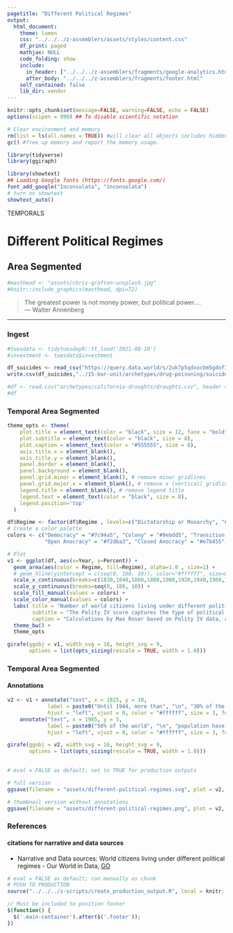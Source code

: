 ```yaml
---
pagetitle: "Different Political Regimes"
output: 
  html_document:
    theme: lumen
    css: "../../../z-assemblers/assets/styles/content.css"
    df_print: paged
    mathjax: NULL
    code_folding: show
    include:
      in_header: ["../../../z-assemblers/fragments/google-analytics.html", "../../../z-assemblers/fragments/header.html"]
      after_body: "../../../z-assemblers/fragments/footer.html"
    self_contained: false
    lib_dir: vendor
---
```


```r

knitr::opts_chunk$set(message=FALSE, warning=FALSE, echo = FALSE)
options(scipen = 999) ## To disable scientific notation

# Clear environment and memory
rm(list = ls(all.names = TRUE)) #will clear all objects includes hidden objects.
gc() #free up memory and report the memory usage.

library(tidyverse)
library(ggiraph)

library(showtext)
## Loading Google fonts (https://fonts.google.com/)
font_add_google("Inconsolata", "inconsolata")
# turn on showtext
showtext_auto()

```

<div class="activity">
TEMPORALS 
</div>

#  Different Political Regimes
## Area Segmented

```r

#masthead <- "assets/chris-grafton-unsplash.jpg"
#knitr::include_graphics(masthead, dpi=72)

```

> The greatest power is not money power, but political power....\
--- Walter Annenberg\

***

### Ingest

```r

#tuesdata <- tidytuesdayR::tt_load('2021-08-10')
#investment <- tuesdata$investment

df_suicides <- read_csv("https://query.data.world/s/2uk7p5qdxocbm5gdof3dntomnt3x5d")
write.csv(df_suicides,"../15-bar-unit/archetypes/drug-poisoning/suicides.csv", row.names = FALSE)

#df <- read.csv("archetypes/california-droughts/droughts.csv", header = TRUE, stringsAsFactors = FALSE)
#df

```

### Temporal Area Segmented


```r

theme_opts <- theme(
    plot.title = element_text(color = "black", size = 12, face = "bold"),
    plot.subtitle = element_text(color = "black", size = 8),
    plot.caption = element_text(color = "#555555", size = 8),
    axis.title.x = element_blank(),
    axis.title.y = element_blank(),
    panel.border = element_blank(),
    panel.background = element_blank(),
    panel.grid.minor = element_blank(), # remove minor gridlines
    panel.grid.major.x = element_blank(), # remove x (vertical) gridlines
    legend.title = element_blank(), # remove legend title
    legend.text = element_text(color = "black", size = 8),
    legend.position='top'
  )

df$Regime <- factor(df$Regime , levels=c("Dictatorship or Monarchy", "Closed Anocracy", "Open Anocracy", "Transition or no Data", "Colony", "Democracy"))
# Create a color palette
colors <- c("Democracy" = "#7c94a5", "Colony" = "#9ebdd5", "Transition or no Data" = "#dbdbdb", 
            "Open Anocracy" = "#f2dba3", "Closed Anocracy" = "#e7b455", "Dictatorship or Monarchy" = "#c47361")

# Plot
v1 <- ggplot(df, aes(x=Year, y=Percent)) + 
  geom_area(aes(color = Regime, fill=Regime), alpha=1.0 , size=1) +
  # geom_hline(yintercept = c(seq(0, 100, 10)), color="#ffffff", size=0.25, alpha=0.2) + # gridlines in the forefront
  scale_x_continuous(breaks=c(1820,1840,1860,1880,1900,1920,1940,1960,1980,2000)) +
  scale_y_continuous(breaks=seq(0, 100, 10)) +
  scale_fill_manual(values = colors) +
  scale_color_manual(values = colors) +
  labs( title = "Number of world citizens living under different political regimes",
        subtitle = "The Polity IV score captures the type of political regime for each country on a range from -10 (full autocracy) to +10 (full democracy).  Regimes that fall into the middle of this spectrum are called anocracies.",
        caption = "Calculations by Max Roser based on Polity IV data, and data from Wimmer and Min (2006), Gapminder.org, UN Population Division (2015 rev), and Our World in Data") +
  theme_bw() +
  theme_opts

girafe(ggobj = v1, width_svg = 16, height_svg = 9,
       options = list(opts_sizing(rescale = TRUE, width = 1.0)))

```

### Temporal Area Segmented
#### Annotations

```r

v2 <- v1 + annotate("text", x = 1825, y = 10, 
             label = paste0("Until 1944, more than", "\n", "30% of the world", "\n", "population was home", "\n", "in colonies."), 
             hjust = "left", vjust = 0, color = "#ffffff", size = 3, fontface = 1) +
    annotate("text", x = 1985, y = 5, 
             label = paste0("50% of the world", "\n", "population have been", "\n", "living in a democracy", "\n", "since 1994."), 
             hjust = "left", vjust = 0, color = "#ffffff", size = 3, fontface = 1)

girafe(ggobj = v2, width_svg = 16, height_svg = 9,
       options = list(opts_sizing(rescale = TRUE, width = 1.0)))
  
```



```r

# eval = FALSE as default; set to TRUE for production outputs

# full version
ggsave(filename = "assets/different-political-regimes.svg", plot = v2, width=1280/72, height=720/72)

# thumbnail version without annotations
ggsave(filename = "assets/different-political-regimes.png", plot = v2, width=4, height=2.25)

```


### References
#### citations for narrative and data sources

* Narrative and Data sources: World citizens living under different political regimes - Our World in Data, [GO](https://ourworldindata.org/grapher/world-pop-by-political-regime?country=~OWID_WRL){target="_blank"}



```r

# eval = FALSE as default; run manually as chunk
# PUSH TO PRODUCTION
source("../../../z-scripts/create_production_output.R", local = knitr::knit_global())

```


```js

// Must be included to position footer
$(function() {
  $('.main-container').after($('.footer'));
})

```